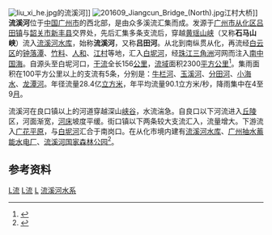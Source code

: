[[File:liu_xi_he.jpg|thumb]]的流溪河]]
[[File:201609_Jiangcun_Bridge_(North).jpg|thumb]]江村大桥]]
'''流溪河'''位于[[中国|中国]][[广州市|广州市]]的西北部，是由众多溪流汇集而成。发源于[[广州市|广州市]][[从化区|从化区]][[吕田镇|吕田镇]]与[[韶关市|韶关市]][[新丰县|新丰县]]交界处，先后汇集多条支流后，穿越[[黄瑶山峡|黄瑶山峡]]（又称'''石马山峡'''）流入[[流溪河水库|流溪河水库]]，始称'''流溪河'''，又称'''吕田河'''。从北到南纵贯从化，再流经[[白云区_(广州市)|白云区]]的[[钟落潭|钟落潭]]、[[竹料镇|竹料]]、[[人和|人和]]、[[江村_(广州)|江村]]等地，汇入[[白坭河|白坭河]]，经[[珠江三角洲|珠江三角洲]]河网而注入[[南中国海|南中国海]]。自源头至白坭河口，[[干流|干流]]全长156[[公里|公里]]，[[流域|流域]]面积2300[[平方公里|平方公里]]<ref>{{cite web |title=河长上下巡 清兮流溪水 |url=http://www.ycol.com/news/20170822/76894.html |website=大洋网 |date=2017-08-22}}</ref>。集雨面积在100平方公里以上的支流有5条，分别是：[[牛栏河|牛栏河]]、[[玉溪河_(流溪河)|玉溪河]]、[[分田河|分田河]]、[[小海水|小海水]]、[[龙潭河_(流溪河)|龙潭河]]。年径流量28.4亿[[立方米|立方米]]，年平均流量90.1立方米/秒，降雨集中在4至9[[月|月]]。

流溪河在良口镇以上的河道穿越深山[[峡谷|峡谷]]，水流湍急。自良口以下河流进入[[丘陵|丘陵]]区，河面渐宽，[[河床|河床]]坡度平缓。街口镇以下两条较大支流汇入，流量增大。下游流入[[广花平原|广花平原]]，与[[白坭河|白坭河]]汇合于南岗口。在从化市境内建有[[流溪河水库|流溪河水库]]、[[广州抽水蓄能水电厂|广州抽水蓄能水电厂]]、[[流溪河国家森林公园|流溪河国家森林公园]]<ref name="中国河湖大典">{{cite book |author=《[[中国河湖大典|中国河湖大典]]》编纂委员会 |title=《中国河湖大典·珠江卷》 |format=M |edition=1 |location=北京 |publisher=中国水利水电出版社 |date=2013年1月 |pages=298页 |id= ISBN 978-7-5170-0561-2}}</ref>。

==参考资料==
{{reflist}}
{{commonscat|Liuxi River}}

{{珠江水系}}
[[Category:广东河流|L流]]
[[Category:广州河涌|L流]]
[[Category:珠江水系|L]]
[[Category:流溪河水系|]]
